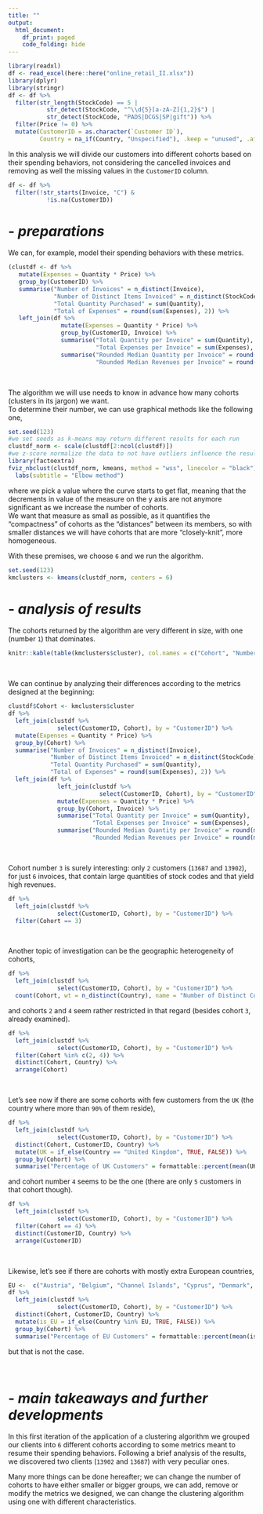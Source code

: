 ```yaml
---
title: ""
output: 
  html_document: 
    df_print: paged
    code_folding: hide
---
```


```r
library(readxl)
df <- read_excel(here::here("online_retail_II.xlsx"))
library(dplyr)
library(stringr)
df <- df %>%
  filter(str_length(StockCode) == 5 |
           str_detect(StockCode, "^\\d{5}[a-zA-Z]{1,2}$") |
           str_detect(StockCode, "PADS|DCGS|SP|gift")) %>%
  filter(Price != 0) %>%
  mutate(CustomerID = as.character(`Customer ID`),
         Country = na_if(Country, "Unspecified"), .keep = "unused", .after = Price)
```

In this analysis we will divide our customers into different cohorts based on their spending behaviors, not considering the cancelled invoices and removing as well the missing values in the `CustomerID` column.

```r
df <- df %>%
  filter(!str_starts(Invoice, "C") & 
           !is.na(CustomerID))
```

# - *preparations*

We can, for example, model their spending behaviors with these metrics.

```r
(clustdf <- df %>%
   mutate(Expenses = Quantity * Price) %>%
   group_by(CustomerID) %>%
   summarise("Number of Invoices" = n_distinct(Invoice),
             "Number of Distinct Items Invoiced" = n_distinct(StockCode),
             "Total Quantity Purchased" = sum(Quantity),
             "Total of Expenses" = round(sum(Expenses), 2)) %>%
   left_join(df %>%
               mutate(Expenses = Quantity * Price) %>%
               group_by(CustomerID, Invoice) %>%
               summarise("Total Quantity per Invoice" = sum(Quantity),
                         "Total Expenses per Invoice" = sum(Expenses), .groups = "drop_last") %>%
               summarise("Rounded Median Quantity per Invoice" = round(median(`Total Quantity per Invoice`)),
                         "Rounded Median Revenues per Invoice" = round(median(`Total Expenses per Invoice`), 2)), by = "CustomerID"))
```

<br>

The algorithm we will use needs to know in advance how many cohorts (clusters in its jargon) we want.   
To determine their number, we can use graphical methods like the following one,

```r
set.seed(123)
#we set seeds as k-means may return different results for each run
clustdf_norm <- scale(clustdf[2:ncol(clustdf)])
#we z-score normalize the data to not have outliers influence the results
library(factoextra)
fviz_nbclust(clustdf_norm, kmeans, method = "wss", linecolor = "black") +
  labs(subtitle = "Elbow method")
```

where we pick a value where the curve starts to get flat, meaning that the decrements in value of the measure on the y axis are not anymore significant as we increase the number of cohorts.    
We want that measure as small as possible, as it quantifies the "compactness" of cohorts as the "distances" between its members, so with smaller distances we will have cohorts that are more "closely-knit", more homogeneous.

With these premises, we choose `6` and we run the algorithm.

```r
set.seed(123)
kmclusters <- kmeans(clustdf_norm, centers = 6)
```

# - *analysis of results*

The cohorts returned by the algorithm are very different in size, with one (number `1`) that dominates.

```r
knitr::kable(table(kmclusters$cluster), col.names = c("Cohort", "Number of Customers"))
```

<br>

We can continue by analyzing their differences according to the metrics designed at the beginning:

```r
clustdf$Cohort <- kmclusters$cluster
df %>%
  left_join(clustdf %>%
              select(CustomerID, Cohort), by = "CustomerID") %>%
  mutate(Expenses = Quantity * Price) %>%
  group_by(Cohort) %>%
  summarise("Number of Invoices" = n_distinct(Invoice),
            "Number of Distinct Items Invoiced" = n_distinct(StockCode),
            "Total Quantity Purchased" = sum(Quantity),
            "Total of Expenses" = round(sum(Expenses), 2)) %>%
  left_join(df %>%
              left_join(clustdf %>%
                          select(CustomerID, Cohort), by = "CustomerID") %>%
              mutate(Expenses = Quantity * Price) %>%
              group_by(Cohort, Invoice) %>%
              summarise("Total Quantity per Invoice" = sum(Quantity),
                        "Total Expenses per Invoice" = sum(Expenses), .groups = "drop_last") %>%
              summarise("Rounded Median Quantity per Invoice" = round(median(`Total Quantity per Invoice`)),
                        "Rounded Median Revenues per Invoice" = round(median(`Total Expenses per Invoice`), 2)), by = "Cohort")
```

<br>

Cohort number `3` is surely interesting: only `2` customers (`13687` and `13902`), for just `6` invoices, that contain large quantities of stock codes and that yield high revenues.

```r
df %>%
  left_join(clustdf %>%
              select(CustomerID, Cohort), by = "CustomerID") %>%
  filter(Cohort == 3)
```

<br>

Another topic of investigation can be the geographic heterogeneity of cohorts,

```r
df %>%
  left_join(clustdf %>%
              select(CustomerID, Cohort), by = "CustomerID") %>%
  count(Cohort, wt = n_distinct(Country), name = "Number of Distinct Countries")
```

and cohorts `2` and `4` seem rather restricted in that regard (besides cohort `3`, already examined).

```r
df %>%
  left_join(clustdf %>%
              select(CustomerID, Cohort), by = "CustomerID") %>%
  filter(Cohort %in% c(2, 4)) %>%
  distinct(Cohort, Country) %>%
  arrange(Cohort)
```

<br>

Let's see now if there are some cohorts with few customers from the `UK` (the country where more than `90%` of them reside),

```r
df %>%
  left_join(clustdf %>%
              select(CustomerID, Cohort), by = "CustomerID") %>%
  distinct(Cohort, CustomerID, Country) %>%
  mutate(UK = if_else(Country == "United Kingdom", TRUE, FALSE)) %>%
  group_by(Cohort) %>%
  summarise("Percentage of UK Customers" = formattable::percent(mean(UK, na.rm = TRUE)))
```

and cohort number `4` seems to be the one (there are only `5` customers in that cohort though).

```r
df %>%
  left_join(clustdf %>%
              select(CustomerID, Cohort), by = "CustomerID") %>%
  filter(Cohort == 4) %>%
  distinct(CustomerID, Country) %>%
  arrange(CustomerID)
```

<br>

Likewise, let's see if there are cohorts with mostly extra European countries, 

```r
EU <-  c("Austria", "Belgium", "Channel Islands", "Cyprus", "Denmark", "EIRE", "Finland", "France", "Germany", "Greece", "Iceland", "Italy", "Lithuania", "Malta", "Netherlands", "Norway", "Poland", "Portugal", "Spain", "Sweden", "Switzerland", "United Kingdom")
df %>%
  left_join(clustdf %>%
              select(CustomerID, Cohort), by = "CustomerID") %>%
  distinct(Cohort, CustomerID, Country) %>%
  mutate(is_EU = if_else(Country %in% EU, TRUE, FALSE)) %>%
  group_by(Cohort) %>%
  summarise("Percentage of EU Customers" = formattable::percent(mean(is_EU, na.rm = TRUE)))
```

but that is not the case.

<br>

# - *main takeaways and further developments*

In this first iteration of the application of a clustering algorithm we grouped our clients into `6` different cohorts according to some metrics meant to resume their spending behaviors. Following a brief analysis of the results, we discovered two clients (`13902` and `13687`) with very peculiar ones.

Many more things can be done hereafter; we can change the number of cohorts to have either smaller or bigger groups, we can add, remove or modify the metrics we designed, we can change the clustering algorithm using one with different characteristics.